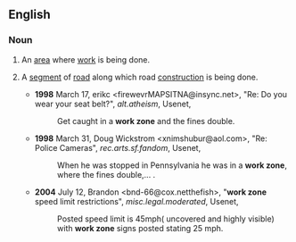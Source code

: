 ==English==
===Noun===
{{en-noun|head=[[work]] [[zone]]}}
#An [[area]] where [[work]] is being done.
#{{context|more specifically}} A [[segment]] of [[road]] along which road [[construction]] is being done.
#*'''1998''' March 17, erikc <firewevrMAPSITNA@insync.net>, "Re: Do you wear your seat belt?", ''alt.atheism'', Usenet,
#*:Get caught in a '''work zone''' and the fines double.
#*'''1998''' March 31, Doug Wickstrom <xnimshubur@aol.com>, "Re: Police Cameras", ''rec.arts.sf.fandom'', Usenet,
#*:When he was stopped in Pennsylvania he was in a '''work zone''', where the fines double,...&nbsp;.
#*'''2004''' July 12, Brandon <bnd-66@cox.netthefish>, "'''work zone''' speed limit restrictions", ''misc.legal.moderated'', Usenet,
#*:Posted speed limit is 45mph( uncovered <!--sic spacing-->and highly visible) with '''work zone''' signs posted stating 25 mph.
